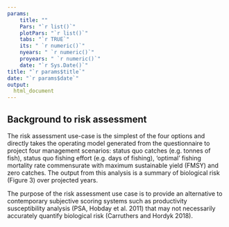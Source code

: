 ```yaml
---
params: 
    title: ""
    Pars: "`r list()`"
    plotPars: "`r list()`"
    tabs: "`r TRUE`"
    its: " `r numeric()`"
    nyears: " `r numeric()`"
    proyears: " `r numeric()`"
    date: "`r Sys.Date()`"
title: "`r params$title`"
date: "`r params$date`"
output:
  html_document
---
```




## Background to risk assessment  

The risk assessment use-case is the simplest of the four options and directly takes the operating model generated from the questionnaire to project four management scenarios: status quo catches (e.g. tonnes of fish), status quo fishing effort (e.g. days of fishing), ‘optimal’ fishing mortality rate commensurate with maximum sustainable yield (FMSY) and zero catches. The output from this analysis is a summary of biological risk (Figure 3) over projected years.  

The purpose of the risk assessment use case is to provide an alternative to contemporary subjective scoring systems such as productivity susceptibility analysis (PSA, Hobday et al. 2011) that may not necessarily accurately quantify biological risk (Carruthers and Hordyk 2018).



